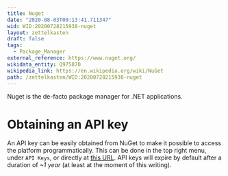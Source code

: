 ```yaml
---
title: Nuget
date: "2020-08-03T09:13:41.711347"
wid: WID:20200728215938-nuget
layout: zettelkasten
draft: false
tags:
  - Package_Manager
external_reference: https://www.nuget.org/
wikidata_entity: Q975870
wikipedia_link: https://en.wikipedia.org/wiki/NuGet
path: /zettelkasten/WID:20200728215938-nuget
---
```


Nuget is the de-facto package manager for .NET applications.

# Obtaining an API key

An API key can be easily obtained from NuGet to make it possible to
access the platform programmatically. This can be done in the top right
menu, under `API Keys`, or directly at [this
URL](https://www.nuget.org/account/apikeys). API keys will expire by
default after a duration of *\~1 year* (at least at the moment of this
writing).
